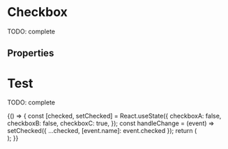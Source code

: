 


<Meta title="Atoms/Checkbox" component={Checkbox} />

# Checkbox

TODO: complete

<Preview>
  <Story name="default" parameters={{ decorators: [withKnobs, withA11y] }}>
    <div className="separate">
      <Checkbox
        label="Checked"
        name="checkboxA"
        onChange={action("onChange")}
        checked
      />
      <Checkbox
        label="Unchecked"
        name="checkboxB"
        onChange={action("onChange")}
      />
      <Checkbox
        label="Indeterminate"
        name="checkboxB"
        checked="indeterminate"
      />
    </div>
  </Story>
</Preview>

## Properties

<Props of={Checkbox.type} />

# Test

TODO: complete

<Preview>
  <Story name="test" parameters={{ decorators: [withKnobs, withA11y] }}>
    {() => {
      const [checked, setChecked] = React.useState({
        checkboxA: false,
        checkboxB: false,
        checkboxC: true,
      });
      const handleChange = (event) =>
        setChecked({ ...checked, [event.name]: event.checked });
      return (
        <div className="separate">
          <Checkbox
            label="Check A"
            name="checkboxA"
            checked={checked.checkboxA}
            onChange={handleChange}
          />
          <Checkbox
            label="Check B"
            name="checkboxB"
            checked={checked.checkboxB}
            onChange={handleChange}
          />
          <Checkbox
            label="Check C"
            name="checkboxC"
            checked={checked.checkboxC}
            onChange={handleChange}
            disabled
          />
        </div>
      );
    }}
  </Story>
</Preview>
